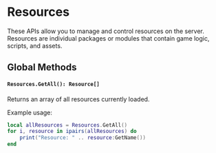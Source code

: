 # Resources

These APIs allow you to manage and control resources on the server. Resources are individual packages or modules that contain game logic, scripts, and assets.

## Global Methods

#### `Resources.GetAll(): Resource[]`

Returns an array of all resources currently loaded.

Example usage:

```lua
local allResources = Resources.GetAll()
for i, resource in ipairs(allResources) do
    print("Resource: " .. resource:GetName())
end
```